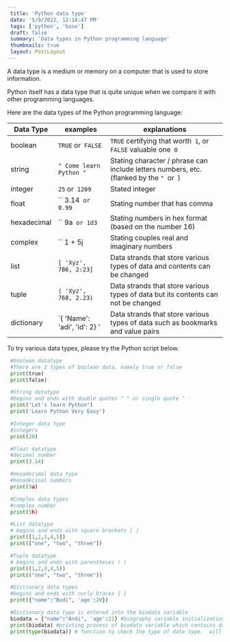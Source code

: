 ```yaml
---
 title: 'Python data type'
 date: '5/9/2022, 12:14:47 PM'
 tags: ['python', 'base']
 draft: false
 summary: 'Data types in Python programming language'
 thumbnails: true
 layout: PostLayout
---
```


 A data type is a medium or memory on a computer that is used to store information.

 Python itself has a data type that is quite unique when we compare it with other programming languages.

 Here are the data types of the Python programming language:

 |  Data Type   |  examples                    |  explanations                                                                            |  
 |  ----------- |  --------------------------- |  --------------------------------------------------------------------------------------- |
 |  boolean     |  `TRUE` or` FALSE`           |  `TRUE` certifying that worth` 1`, or `FALSE` valuable one` 0`                           |
 |  string      |  `" Come learn Python "`     |  Stating character / phrase can include letters numbers, etc. (flanked by the `" `or` `) |
 |  integer     |  `25` or` 1209`              |  Stated integer                                                                          |
 |  float       |  `` 3.14` or 0.99`           |  Stating number that has comma                                                           |
 |  hexadecimal |  `` 9a` or 1d3`              |  Stating numbers in hex format (based on the number 16)                                  |
 |  complex     |  `` 1 + 5j                   |  Stating couples real and imaginary numbers                                              |
 |  list        |  `[ 'Xyz', 786, 2:23]`       |  Data strands that store various types of data and contents can be changed               |
 |  tuple       |  `( 'Xyz', 768, 2.23)`       |  Data strands that store various types of data but its contents can not be changed       |
 |  dictionary  |  `{ 'Name': 'adi', 'id': 2} '|  Data strands that store various types of data such as bookmarks and value pairs         |

 To try various data types, please try the Python script below.

```python:data-type.py
 #boolean datatype
 #There are 2 types of boolean data, namely true or false
 print(true)
 print(false)

 #String datatype
 #begins and ends with double quotes " " or single quote ' '
 print("Let's learn Python")
 print('Learn Python Very Easy')

 #Integer data type
 #integers
 print(20)

 #Float datatype
 #decimal number
 print(3.14)

 #Hexadecimal data type
 #hexadecinal numbers
 print(9a)

 #Complex data types
 #complex number
 print(5h)

 #List datatype
 # begins and ends with square brackets [ ]
 print([1,2,3,4,5])
 print(["one", "two", "three"])

 #Tuple datatype
 # begins and ends with parentheses ( )
 print((1,2,3,4,5))
 print(("one", "two", "three"))

 #Dictionary data types
 #begins and ends with curly braces { }
 print({"name":"Budi", 'age':20})

 #Dictionary data type is entered into the biodata variable
 biodata = {"name":"Andi", 'age':21} #biography variable initialization process
 print(biodata) #printing process of biodata variable which contains data type Dictionary
 print(type(biodata)) # function to check the type of data type.  will show <class 'dict'> which means dict is a data type dictionary
```
